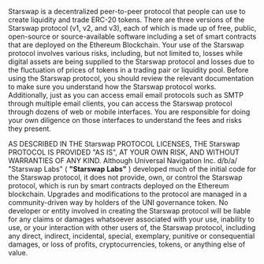 
<BG />

<div style={{maxWidth: '650px', margin: '0px auto 10rem auto', padding: '0 1rem'}}>
<Title>Starswap protocol disclaimer
</Title>

Starswap is a decentralized peer-to-peer protocol that people can use to create liquidity and trade ERC-20 tokens. There are three versions of the Starswap protocol (v1, v2, and v3), each of which is made up of free, public, open-source or source-available software including a set of smart contracts that are deployed on the Ethereum Blockchain. Your use of the Starswap protocol involves various risks, including, but not limited to, losses while digital assets are being supplied to the Starswap protocol and losses due to the fluctuation of prices of tokens in a trading pair or liquidity pool. Before using the Starswap protocol, you should review the relevant documentation to make sure you understand how the Starswap protocol works. Additionally, just as you can access email email protocols such as SMTP through multiple email clients, you can access the Starswap protocol through dozens of web or mobile interfaces. You are responsible for doing your own diligence on those interfaces to understand the fees and risks they present.

AS DESCRIBED IN THE Starswap PROTOCOL LICENSES, THE Starswap PROTOCOL IS PROVIDED &quot;AS IS&quot;, AT YOUR OWN RISK, AND WITHOUT WARRANTIES OF ANY KIND. Although Universal Navigation Inc. d/b/a/ &quot;Starswap Labs&quot; ( **&quot;Starswap Labs&quot;** ) developed much of the initial code for the Starswap protocol, it does not provide, own, or control the Starswap protocol, which is run by smart contracts deployed on the Ethereum blockchain. Upgrades and modifications to the protocol are managed in a community-driven way by holders of the UNI governance token. No developer or entity involved in creating the Starswap protocol will be liable for any claims or damages whatsoever associated with your use, inability to use, or your interaction with other users of, the Starswap protocol, including any direct, indirect, incidental, special, exemplary, punitive or consequential damages, or loss of profits, cryptocurrencies, tokens, or anything else of value.

</div>